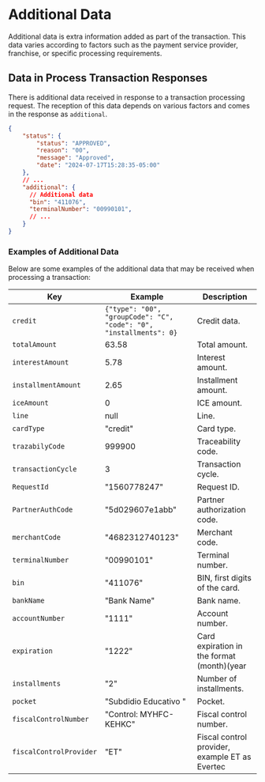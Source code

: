 # Additional Data

Additional data is extra information added as part of the transaction. This data varies according to factors such as the payment service provider, franchise, or specific processing requirements.

## Data in Process Transaction Responses

There is additional data received in response to a transaction processing request. The reception of this data depends on various factors and comes in the response as `additional`.

```json
{
    "status": {
        "status": "APPROVED",
        "reason": "00",
        "message": "Approved",
        "date": "2024-07-17T15:28:35-05:00"
    },
    // ...
    "additional": {
      // Additional data
      "bin": "411076",
      "terminalNumber": "00990101",
      // ...
    }
}
```

### Examples of Additional Data

Below are some examples of the additional data that may be received when processing a transaction:

| Key                     | Example                                                      | Description
|-------------------------|--------------------------------------------------------------|----------------------------------------
| `credit`                | `{"type": "00", "groupCode": "C", "code": "0", "installments": 0}` | Credit data.
| `totalAmount`           | 63.58                       | Total amount.
| `interestAmount`        | 5.78                        | Interest amount.
| `installmentAmount`     | 2.65                        | Installment amount.
| `iceAmount`             | 0                           | ICE amount.
| `line`                  | null                        | Line.
| `cardType`              | "credit"                    | Card type.
| `trazabilyCode`         | 999900                      | Traceability code.
| `transactionCycle`      | 3                           | Transaction cycle.
| `RequestId`             | "1560778247"                | Request ID.
| `PartnerAuthCode`       | "5d029607e1abb"             | Partner authorization code.
| `merchantCode`          | "4682312740123"             | Merchant code.
| `terminalNumber`        | "00990101"                  | Terminal number.
| `bin`                   | "411076"                    | BIN, first digits of the card.
| `bankName`              | "Bank Name"                 | Bank name.
| `accountNumber`         | "1111"                      | Account number.
| `expiration`            | "1222"                      | Card expiration in the format (month)(year
| `installments`          | "2"                         | Number of installments.
| `pocket`                | "Subdidio Educativo "       | Pocket.
| `fiscalControlNumber`   | "Control: MYHFC-KEHKC"      | Fiscal control number.
| `fiscalControlProvider` | "ET"                        | Fiscal control provider, example ET as Evertec
